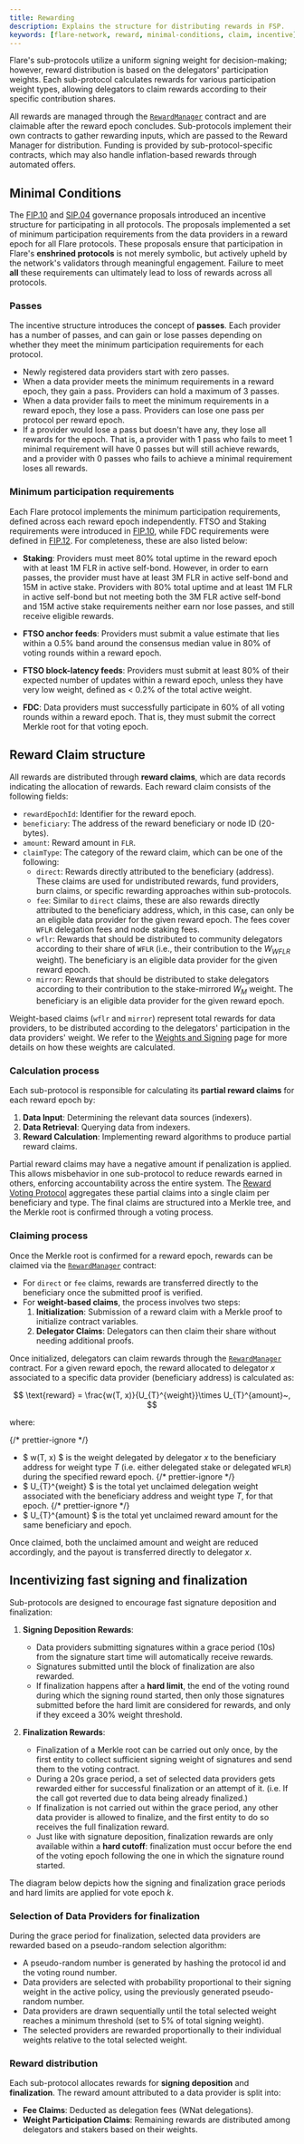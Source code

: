 ```yaml
---
title: Rewarding
description: Explains the structure for distributing rewards in FSP.
keywords: [flare-network, reward, minimal-conditions, claim, incentive]
---
```



Flare's sub-protocols utilize a uniform signing weight for decision-making; however, reward distribution is based on the delegators' participation weights. Each sub-protocol calculates rewards for various participation weight types, allowing delegators to claim rewards according to their specific contribution shares.

All rewards are managed through the [`RewardManager`](/network/fsp/solidity-reference/IRewardManager) contract and are claimable after the reward epoch concludes.
Sub-protocols implement their own contracts to gather rewarding inputs, which are passed to the Reward Manager for distribution. Funding is provided by sub-protocol-specific contracts, which may also handle inflation-based rewards through automated offers.

## Minimal Conditions

The [FIP.10](https://proposals.flare.network/FIP/FIP_10.html) and [SIP.04](http://proposals.flare.network/SIP/SIP_4.html) governance proposals introduced an incentive structure for participating in all protocols.
The proposals implemented a set of minimum participation requirements from the data providers in a reward epoch for all Flare protocols.
These proposals ensure that participation in Flare's **enshrined protocols** is not merely symbolic, but actively upheld by the network's validators through meaningful engagement.
Failure to meet **all** these requirements can ultimately lead to loss of rewards across all protocols.

### Passes

The incentive structure introduces the concept of **passes**.
Each provider has a number of passes, and can gain or lose passes depending on whether they meet the minimum participation requirements for each protocol.

- Newly registered data providers start with zero passes.
- When a data provider meets the minimum requirements in a reward epoch, they gain a pass.
  Providers can hold a maximum of 3 passes.
- When a data provider fails to meet the minimum requirements in a reward epoch, they lose a pass.
  Providers can lose one pass per protocol per reward epoch.
- If a provider would lose a pass but doesn't have any, they lose all rewards for the epoch.
  That is, a provider with 1 pass who fails to meet 1 minimal requirement will have 0 passes but will still achieve rewards, and a provider with 0 passes who fails to achieve a minimal requirement loses all rewards.

### Minimum participation requirements

Each Flare protocol implements the minimum participation requirements, defined across each reward epoch independently.
FTSO and Staking requirements were introduced in [FIP.10](https://proposals.flare.network/FIP/FIP_10.html), while FDC requirements were defined in [FIP.12](https://proposals.flare.network/FIP/FIP_12.html).
For completeness, these are also listed below:

- **Staking**: Providers must meet 80% total uptime in the reward epoch with at least 1M FLR in active self-bond.
  However, in order to earn passes, the provider must have at least 3M FLR in active self-bond and 15M in active stake.
  Providers with 80% total uptime and at least 1M FLR in active self-bond but not meeting both the 3M FLR active self-bond and 15M active stake requirements neither earn nor lose passes, and still receive eligible rewards.

- **FTSO anchor feeds**: Providers must submit a value estimate that lies within a 0.5% band around the consensus median value in 80% of voting rounds within a reward epoch.

- **FTSO block-latency feeds**: Providers must submit at least 80% of their expected number of updates within a reward epoch, unless they have very low weight, defined as < 0.2% of the total active weight.

- **FDC**: Data providers must successfully participate in 60% of all voting rounds within a reward epoch.
  That is, they must submit the correct Merkle root for that voting epoch.

## Reward Claim structure

All rewards are distributed through **reward claims**, which are data records indicating the allocation of rewards.
Each reward claim consists of the following fields:

- `rewardEpochId`: Identifier for the reward epoch.
- `beneficiary`: The address of the reward beneficiary or node ID (20-bytes).
- `amount`: Reward amount in `FLR`.
- `claimType`: The category of the reward claim, which can be one of the following:
  - `direct`: Rewards directly attributed to the beneficiary (address).
    These claims are used for undistributed rewards, fund providers, burn claims, or specific rewarding approaches within sub-protocols.
  - `fee`: Similar to `direct` claims, these are also rewards directly attributed to the beneficiary address, which, in this case, can only be an eligible data provider for the given reward epoch.
    The fees cover `WFLR` delegation fees and node staking fees.
  - `wflr`: Rewards that should be distributed to community delegators according to their share of `WFLR` (i.e., their contribution to the $W_{WFLR}$ weight).
    The beneficiary is an eligible data provider for the given reward epoch.
  - `mirror`: Rewards that should be distributed to stake delegators according to their contribution to the stake-mirrored $W_{M}$ weight.
    The beneficiary is an eligible data provider for the given reward epoch.

Weight-based claims (`wflr` and `mirror`) represent total rewards for data providers, to be distributed according to the delegators' participation in the data providers' weight.
We refer to the [Weights and Signing](/network/fsp/weights-and-signing) page for more details on how these weights are calculated.

### Calculation process

Each sub-protocol is responsible for calculating its **partial reward claims** for each reward epoch by:

1. **Data Input**: Determining the relevant data sources (indexers).
2. **Data Retrieval**: Querying data from indexers.
3. **Reward Calculation**: Implementing reward algorithms to produce partial reward claims.

Partial reward claims may have a negative amount if penalization is applied.
This allows misbehavior in one sub-protocol to reduce rewards earned in others, enforcing accountability across the entire system.
The [Reward Voting Protocol](/network/fsp/system-protocols) aggregates these partial claims into a single claim per beneficiary and type.
The final claims are structured into a Merkle tree, and the Merkle root is confirmed through a voting process.

### Claiming process

Once the Merkle root is confirmed for a reward epoch, rewards can be claimed via the [`RewardManager`](/network/fsp/solidity-reference/IRewardManager) contract:

- For `direct` or `fee` claims, rewards are transferred directly to the beneficiary once the submitted proof is verified.
- For **weight-based claims**, the process involves two steps:
  1. **Initialization**: Submission of a reward claim with a Merkle proof to initialize contract variables.
  2. **Delegator Claims**: Delegators can then claim their share without needing additional proofs.

Once initialized, delegators can claim rewards through the [`RewardManager`](/network/fsp/solidity-reference/IRewardManager) contract.
For a given reward epoch, the reward allocated to delegator $x$ associated to a specific data provider (beneficiary address) is calculated as:

$$
\text{reward} = \frac{w(T, x)}{U_{T}^{weight}}\times U_{T}^{amount}~,
$$

where:

{/* prettier-ignore */}
- $ w(T, x) $ is the weight delegated by delegator $x$ to the beneficiary address for weight type $T$ (i.e. either delegated stake or delegated `WFLR`) during the specified reward epoch.
{/* prettier-ignore */}
- $ U_{T}^{weight} $ is the total yet unclaimed delegation weight associated with the beneficiary address and weight type $T$, for that epoch.
{/* prettier-ignore */}
- $ U_{T}^{amount} $ is the total yet unclaimed reward amount for the same beneficiary and epoch.

Once claimed, both the unclaimed amount and weight are reduced accordingly, and the payout is transferred directly to delegator $x$.

## Incentivizing fast signing and finalization

Sub-protocols are designed to encourage fast signature deposition and finalization:

1. **Signing Deposition Rewards**:

   - Data providers submitting signatures within a grace period (10s) from the signature start time will automatically receive rewards.
   - Signatures submitted until the block of finalization are also rewarded.
   - If finalization happens after a **hard limit**, the end of the voting round during which the signing round started, then only those signatures submitted before the hard limit are considered for rewards, and only if they exceed a 30% weight threshold.

2. **Finalization Rewards**:
   - Finalization of a Merkle root can be carried out only once, by the first entity to collect sufficient signing weight of signatures and send them to the voting contract.
   - During a 20s grace period, a set of selected data providers gets rewarded either for successful finalization or an attempt of it. (i.e. If the call got reverted due to data being already finalized.)
   - If finalization is not carried out within the grace period, any other data provider is allowed to finalize, and the first entity to do so receives the full finalization reward.
   - Just like with signature deposition, finalization rewards are only available within a **hard cutoff**: finalization must occur before the end of the voting epoch following the one in which the signature round started.

The diagram below depicts how the signing and finalization grace periods and hard limits are applied for vote epoch $k$.

<div style={{ textAlign: "center", margin: "30px 0" }}>
  <ThemedImage
    style={{ width: "60%" }}
    alt="Slush Sampling Example"
    sources={{
      light: useBaseUrl("img/fsp/finalization_light.svg"),
      dark: useBaseUrl("img/fsp/finalization_dark.svg"),
    }}
  />
</div>

### Selection of Data Providers for finalization

During the grace period for finalization, selected data providers are rewarded based on a pseudo-random selection algorithm:

- A pseudo-random number is generated by hashing the protocol id and the voting round number.
- Data providers are selected with probability proportional to their signing weight in the active policy, using the previously generated pseudo-random number.
- Data providers are drawn sequentially until the total selected weight reaches a minimum threshold (set to 5% of total signing weight).
- The selected providers are rewarded proportionally to their individual weights relative to the total selected weight.

### Reward distribution

Each sub-protocol allocates rewards for **signing deposition** and **finalization**.
The reward amount attributed to a data provider is split into:

- **Fee Claims**: Deducted as delegation fees (WNat delegations).
- **Weight Participation Claims**: Remaining rewards are distributed among delegators and stakers based on their weights.
